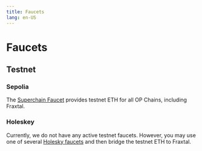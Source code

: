 ```yaml
---
title: Faucets
lang: en-US
---
```


# Faucets

## Testnet

### Sepolia
The [Superchain Faucet](app.optimism.io/faucet) provides testnet ETH for all OP Chains, including Fraxtal.

### Holeskey
Currently, we do not have any active testnet faucets. However, you may use one of several [Holesky faucets](https://github.com/eth-clients/holesky) and then bridge the testnet ETH to Fraxtal.
